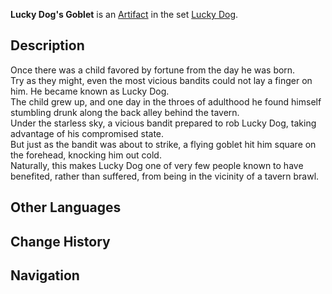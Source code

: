 {{Artifact Infobox
|image = Item Lucky Dog's Goblet.png
|set   = Lucky Dog
|piece = Goblet of Eonothem
}}
{{Description|An exquisite metallic vessel that was once used to knock out a thief.}}
'''Lucky Dog's Goblet''' is an [[Artifact]] in the set [[Lucky Dog]].

==Description==
Once there was a child favored by fortune from the day he was born.<br />Try as they might, even the most vicious bandits could not lay a finger on him. He became known as Lucky Dog.<br />The child grew up, and one day in the throes of adulthood he found himself stumbling drunk along the back alley behind the tavern.<br />Under the starless sky, a vicious bandit prepared to rob Lucky Dog, taking advantage of his compromised state.<br />But just as the bandit was about to strike, a flying goblet hit him square on the forehead, knocking him out cold.<br />Naturally, this makes Lucky Dog one of very few people known to have benefited, rather than suffered, from being in the vicinity of a tavern brawl.

==Other Languages==
{{Other Languages
|en      = Lucky Dog's Goblet
|zhs     = 幸运儿之杯
|zhs_rm  = Xìngyùn'ér zhī Bēi
|zht     = 幸運兒之杯
|zht_rm  = Xìngyùn'ér zhī Bēi
|zh_tl   = Cup of the Lucky Dog
|ja      = 幸運のコップ
|ja_rm   = Kou'un no Koppu
|ja_tl   = Cup of Good Luck
|ko      = 행운아의 잔
|ko_rm   = 
|ko_tl   = 
|es      = Cáliz del Afortunado
|es_tl   = Chalice of the Lucky One
|fr      = Coupe du Chanceux
|fr_tl   = Goblet of the Lucky One
|ru      = Кубок везунчика
|ru_tl   = 
|th      = Lucky Dog's Goblet
|vi      = Ly May Mắn
|vi_tl   = 
|de      = Glückskelch
|de_tl   = Lucky Goblet
|id      = Lucky Dog's Goblet
|pt      = Cálice do Sortudo
|pt_tl   = 
}}

==Change History==
{{Change History|1.0}}

==Navigation==
{{Artifact Set Navbox|Lucky Dog}}